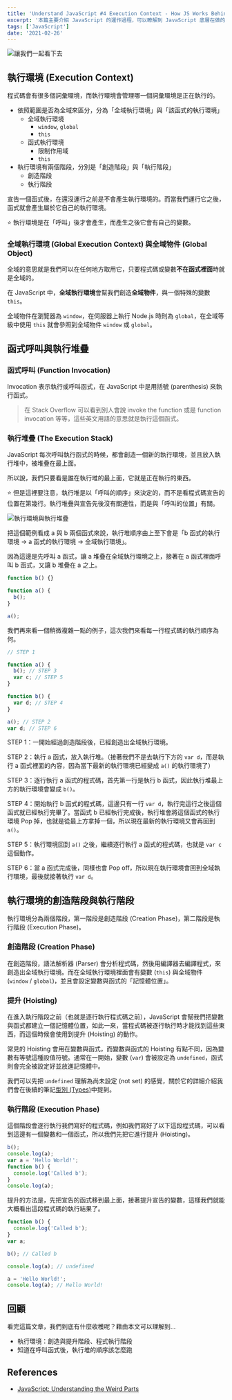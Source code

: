 ```yaml
---
title: 'Understand JavaScript #4 Execution Context - How JS Works Behind The Scenes'
excerpt: '本篇主要介紹 JavaScript 的運作過程，可以瞭解到 JavaScript 底層在做的事情，以及程式碼處理與執行的過程，還有一些我們必須理解的專有名詞。以下一一仔細跟大家說明 (๑•̀ㅂ•́)و✧'
tags: ['JavaScript']
date: '2021-02-26'
---
```


![讓我們一起看下去](https://i.imgur.com/WybJvLc.png)

## 執行環境 (Execution Context)

程式碼會有很多個詞彙環境，而執行環境會管理哪一個詞彙環境是正在執行的。

- 依照範圍是否為全域來區分，分為「全域執行環境」與「該函式的執行環境」
  - 全域執行環境
    - `window`, `global`
    - `this`
  - 函式執行環境
    - 限制作用域
    - `this`
- 執行環境有兩個階段，分別是「創造階段」與「執行階段」
  - 創造階段
  - 執行階段

宣告一個函式後，在還沒運行之前是不會產生執行環境的。而當我們運行它之後，函式就會產生屬於它自己的執行環境。

⭐️ 執行環境是在「呼叫」後才會產生，而產生之後它會有自己的變數。

### 全域執行環境 (Global Execution Context) 與全域物件 (Global Object)

全域的意思就是我們可以在任何地方取用它，只要程式碼或變數**不在函式裡面**時就是全域的。

在 JavaScript 中，**全域執行環境**會幫我們創造**全域物件**，與一個特殊的變數 `this`。

全域物件在瀏覽器為 `window`，在伺服器上執行 Node.js 時則為 `global`，在全域等級中使用 `this` 就會參照到全域物件 `window` 或 `global`。

## 函式呼叫與執行堆疊

### 函式呼叫 (Function Invocation)

Invocation 表示執行或呼叫函式，在 JavaScript 中是用括號 (parenthesis) 來執行函式。

> 在 Stack Overflow 可以看到別人會說 invoke the function 或是 function invocation 等等，這些英文用語的意思就是執行這個函式。

### 執行堆疊 (The Execution Stack)

JavaScript 每次呼叫執行函式的時候，都會創造一個新的執行環境，並且放入執行堆中，被堆疊在最上面。

所以說，我們只要看是誰在執行堆的最上面，它就是正在執行的東西。

⭐️ 但是這裡要注意，執行堆是以「呼叫的順序」來決定的，而不是看程式碼宣告的位置在第幾行。執行堆疊與宣告先後沒有關連性，而是與「呼叫的位置」有關。

![執行環境與執行堆疊](https://i.imgur.com/jyHEhNQ.png)

把這個範例看成 a 與 b 兩個函式來說，執行堆順序由上至下會是「b 函式的執行環境 → a 函式的執行環境 → 全域執行環境」。

因為這邊是先呼叫 a 函式，讓 a 堆疊在全域執行環境之上，接著在 a 函式裡面呼叫 b 函式，又讓 b 堆疊在 a 之上。

```javascript
function b() {}

function a() {
  b();
}

a();
```

我們再來看一個稍微複雜一點的例子，這次我們來看每一行程式碼的執行順序為何。

```javascript
// STEP 1

function a() {
  b(); // STEP 3
  var c; // STEP 5
}

function b() {
  var d; // STEP 4
}

a(); // STEP 2
var d; // STEP 6
```

STEP 1：一開始經過創造階段後，已經創造出全域執行環境。

STEP 2：執行 a 函式，放入執行堆。（接著我們不是去執行下方的 `var d`，而是執行 a 函式裡面的內容，因為當下最新的執行環境已經變成 `a()` 的執行環境了）

STEP 3：逐行執行 a 函式的程式碼，首先第一行是執行 b 函式，因此執行堆最上方的執行環境會變成 `b()`。

STEP 4：開始執行 b 函式的程式碼，這邊只有一行 `var d`，執行完這行之後這個函式就已經執行完畢了。當函式 b 已經執行完成後，執行堆會將這個函式的執行環境 Pop 掉，也就是從最上方拿掉一個，所以現在最新的執行環境又會再回到 `a()`。

STEP 5：執行環境回到 `a()` 之後，繼續逐行執行 a 函式的程式碼，也就是 `var c` 這個動作。

STEP 6：當 a 函式完成後，同樣也會 Pop off，所以現在執行環境會回到全域執行環境，最後就接著執行 `var d`。

## 執行環境的創造階段與執行階段

執行環境分為兩個階段，第一階段是創造階段 (Creation Phase)，第二階段是執行階段 (Execution Phase)。

### 創造階段 (Creation Phase)

在創造階段，語法解析器 (Parser) 會分析程式碼，然後用編譯器去編譯程式，來創造出全域執行環境。而在全域執行環境裡面會有變數 (`this`) 與全域物件 (`window` / `global`)，並且會設定變數與函式的「記憶體位置」。

### 提升 (Hoisting)

在進入執行階段之前（也就是逐行執行程式碼之前），JavaScript 會幫我們把變數與函式都建立一個記憶體位置，如此一來，當程式碼被逐行執行時才能找到這些東西，而這個時候會使用到提升 (Hoisting) 的動作。

常見的 Hoisting 會用在變數與函式，而變數與函式的 Hoisting 有點不同，因為變數有等號這種設值符號。通常在一開始，變數 (`var`) 會被設定為 `undefined`，函式則會完全被設定好並放進記憶體中。

我們可以先把 `undefined` 理解為尚未設定 (not set) 的感覺，關於它的詳細介紹我們會在後續的筆記[型別 (Types)](https://docs.sealman.tw/types-and-operators/types/#undefined)中提到。

### 執行階段 (Execution Phase)

這個階段會逐行執行我們寫好的程式碼，例如我們寫好了以下這段程式碼，可以看到這邊有一個變數和一個函式，所以我們先把它進行提升 (Hoisting)。

```javascript
b();
console.log(a);
var a = 'Hello World!';
function b() {
  console.log('Called b');
}
console.log(a);
```

提升的方法是，先把宣告的函式移到最上面，接著提升宣告的變數，這樣我們就能大概看出這段程式碼的執行結果了。

```javascript
function b() {
  console.log('Called b');
}
var a;

b(); // Called b

console.log(a); // undefined

a = 'Hello World!';
console.log(a); // Hello World!
```

## 回顧

看完這篇文章，我們到底有什麼收穫呢？藉由本文可以理解到…

- 執行環境：創造與提升階段、程式執行階段
- 知道在呼叫函式後，執行堆的順序該怎麼跑

## References

- [JavaScript: Understanding the Weird Parts](https://www.udemy.com/course/understand-javascript/)
